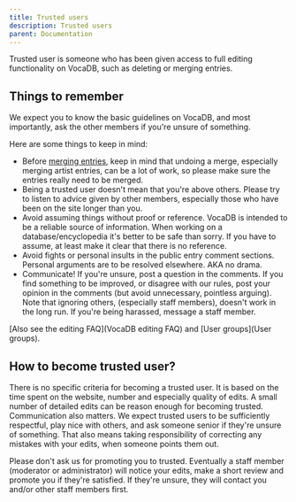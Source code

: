 ---
title: Trusted users
description: Trusted users
parent: Documentation
---

Trusted user is someone who has been given access to full editing functionality on VocaDB, such as deleting or merging entries.

## Things to remember

We expect you to know the basic guidelines on VocaDB, and most importantly, ask the other members if you're unsure of something.

Here are some things to keep in mind:
* Before [merging entries](/docs/guidelines/merging-entries), keep in mind that undoing a merge, especially merging artist entries, can be a lot of work, so please make sure the entries really need to be merged.
* Being a trusted user doesn't mean that you're above others. Please try to listen to advice given by other members, especially those who have been on the site longer than you.
* Avoid assuming things without proof or reference. VocaDB is intended to be a reliable source of information. When working on a database/encyclopedia it's better to be safe than sorry. If you have to assume, at least make it clear that there is no reference.
* Avoid fights or personal insults in the public entry comment sections. Personal arguments are to be resolved elsewhere. AKA no drama.
* Communicate! If you're unsure, post a question in the comments. If you find something to be improved, or disagree with our rules, post your opinion in the comments (but avoid unnecessary, pointless arguing). Note that ignoring others, (especially staff members), doesn't work in the long run. If you're being harassed, message a staff member.

[Also see the editing FAQ](VocaDB editing FAQ) and [User groups](User groups).

## How to become trusted user?

There is no specific criteria for becoming a trusted user. It is based on the time spent on the website, number and especially quality of edits. A small number of detailed edits can be reason enough for becoming trusted. Communication also matters. We expect trusted users to be sufficiently respectful, play nice with others, and ask someone senior if they're unsure of something. That also means taking responsibility of correcting any mistakes with your edits, when someone points them out.

Please don't ask us for promoting you to trusted. Eventually a staff member (moderator or administrator) will notice your edits, make a short review and promote you if they're satisfied. If they're unsure, they will contact you and/or other staff members first.